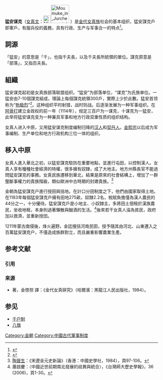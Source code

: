 '''猛安谋克'''（[[女真文|女真文]]：[[File:Minggan_in_Jurchen_script.JPG|25px]][[File:Moumuke_in_Jurchen_script.JPG|60px]] {{IPA|/miŋgan moumukə/}}）是[[金代|金代]][[女真族|女真族]]社会的基本组织，猛安謀克戶即軍戶，有服兵役的義務，具有行政、生产与军事合一的特点<ref>{{Cite web |url=http://china-culture.jlmpc.cn/%C6%E4%CB%FB%C0%FA%CA%B7%CA%E9%BC%AE/%C0%FA%CA%B7/%CD%A8%CA%B7/%D6%D0%B9%FA%CD%A8%CA%B7%28%B0%D7%B0%E6%29/11/0127.htm |title=http://china-culture.jlmpc.cn：金代猛安谋克制度 |access-date=2011-10-06 |archive-date=2020-11-21 |archive-url=https://web.archive.org/web/20201121175700/http://china-culture.jlmpc.cn/%C6%E4%CB%FB%C0%FA%CA%B7%CA%E9%BC%AE/%C0%FA%CA%B7/%CD%A8%CA%B7/%D6%D0%B9%FA%CD%A8%CA%B7%28%B0%D7%B0%E6%29/11/0127.htm |dead-url=yes }}</ref>。

==詞源==
「猛安」的意思是「千」，也指千夫長，以及千夫長所統領的單位。謀克原意是「部落」，又指百夫長。

==組織==
猛安谋克起初是女真族部落联盟组织。“猛安”为部落单位，“谋克”为氏族单位。一猛安由7-10個謀克組成，理論上每個謀克統領300戶，實際上少於此數。猛安首领称为“[[勃极烈|勃极烈]]”<ref>{{cite book zh |author=辞海编纂委员会 |title=《辞海》（1999年版） |format=M |edition=1 |location=上海 |publisher=上海辞书出版社 |date=2000 |pages= |id= ISBN 7-5326-0630-9}}</ref>。这种组织平时射猎，战时则战。后逐渐发展为一种军事组织。在[[阿骨打|阿骨打]]建立金政权的前一年（1114年），规定三百户为一谋克，十谋克为一猛安，此举将猛安谋克变为一种兼具军事和地方行政双重性质的组织结构。

女真人进入中原，又用猛安谋克制度编制归降的[[汉人|汉人]]和[[契丹人|契丹人]]。[[金熙宗|金熙宗]]以后成为军事编制、生产单位和地方行政机构三位一体的组织。

==移入中原==
女真人進入華北之初，以猛安謀克駐防在重要地點，並進行屯田，以控制漢人。女真人享有種種社會經濟的特權，很多擁有奴隸，成了大地主。地方州縣長官不能過問猛安謀克的事務。女真民族遷移到華北，結果是原來的社會結構上，增加了一群壟斷事權力的貴族階級，類似歐洲中古時期的封建貴族。<ref>[[陶晉生|陶晉生]]：《宋遼金元史新論》（香港：中國史學社，1984），頁97-106。</ref>

金朝為猛安謀克户進行授田與括地。在計口分田制度之下，他們由國家取得土地。在1183年每個猛安謀克戶擁有田地275畝，奴隸2.2名，稅賦負擔僅為漢人農民的44分之一，十分優待。猛安謀克戶是小地主、小奴隸主，多將田土佃租於漢族農民，坐收地租，本身則過著懶散與酗酒的生活。<ref>蕭啟慶：〈中國近世前期南北發展的歧異與統合〉，《台灣師大歷史學報》，36 (2006)，頁1-30。</ref>後來若干女真人淪為貧民，政府加以救濟，並重新授田。

1211年蒙古南侵後，烽火遍野。金廷搜括河南民田，授予隨其由河北、山東遷入之百萬猛安謀克户，不僅造成族群對立，而且嚴重影響農業生產。

== 参考文献 ==
=== 引用 ===
{{Reflist}}

=== 来源 ===
* {{link-jp|三上次男|三上次男}} 著，金啓孮 譯：《金代女真硏究》（哈爾濱：黑龍江人民出版社，1984）。

==参见==
*[[千户制|千户制]]
*[[八旗|八旗]]

[[Category:金朝|Category:金朝]]
[[Category:中國古代軍事制度|Category:中國古代軍事制度]]